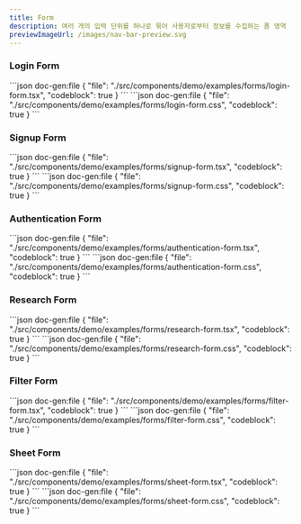 ```yaml
---
title: Form
description: 여러 개의 입력 단위를 하나로 묶어 사용자로부터 정보를 수집하는 폼 영역
previewImageUrl: /images/nav-bar-preview.svg
---
```


### Login Form

<Demo name="forms/login-form">
```json doc-gen:file
{
    "file": "./src/components/demo/examples/forms/login-form.tsx",
    "codeblock": true
}
```
```json doc-gen:file
{
    "file": "./src/components/demo/examples/forms/login-form.css",
    "codeblock": true
}
```
</Demo>

### Signup Form

<Demo name="forms/signup-form">
```json doc-gen:file
{
    "file": "./src/components/demo/examples/forms/signup-form.tsx",
    "codeblock": true
}
```
```json doc-gen:file
{
    "file": "./src/components/demo/examples/forms/signup-form.css",
    "codeblock": true
}
```
</Demo>

### Authentication Form

<Demo name="forms/authentication-form">
```json doc-gen:file
{
    "file": "./src/components/demo/examples/forms/authentication-form.tsx",
    "codeblock": true
}
```
```json doc-gen:file
{
    "file": "./src/components/demo/examples/forms/authentication-form.css",
    "codeblock": true
}
```
</Demo>

### Research Form

<Demo name="forms/research-form">
```json doc-gen:file
{
    "file": "./src/components/demo/examples/forms/research-form.tsx",
    "codeblock": true
}
```
```json doc-gen:file
{
    "file": "./src/components/demo/examples/forms/research-form.css",
    "codeblock": true
}
```
</Demo>

### Filter Form

<Demo name="forms/filter-form">
```json doc-gen:file
{
    "file": "./src/components/demo/examples/forms/filter-form.tsx",
    "codeblock": true
}
```
```json doc-gen:file
{
    "file": "./src/components/demo/examples/forms/filter-form.css",
    "codeblock": true
}
```
</Demo>

### Sheet Form

<Demo name="forms/sheet-form">
```json doc-gen:file
{
    "file": "./src/components/demo/examples/forms/sheet-form.tsx",
    "codeblock": true
}
```
```json doc-gen:file
{
    "file": "./src/components/demo/examples/forms/sheet-form.css",
    "codeblock": true
}
```
</Demo>
